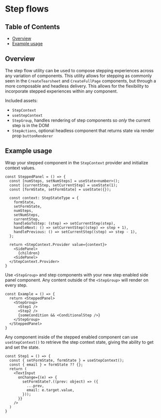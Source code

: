 
# Step flows

## Table of Contents

- [Overview](#overview)
- [Example usage](#example-usage)

## Overview

The step flow utility can be used to compose stepping experiences across any variation of components. This utility allows for stepping as commonly seen in the `CreateTearsheet` and `CreateFullPage` components, but through a more composable and headless delivery. This allows for the flexibility to incorporate stepped experiences within any component.

Included assets:
- `StepContext`
- `useStepContext`
- `StepGroup`, handles rendering of step components so _only_ the current step is in the DOM
- `StepActions`, optional headless component that returns state via render prop `buttonRenderer`

## Example usage

Wrap your stepped component in the `StepContext` provider and initialize context values.
```tsx
const SteppedPanel = () => {
  const [numSteps, setNumSteps] = useState<number>();
  const [currentStep, setCurrentStep] = useState(1);
  const [formState, setFormState] = useState({});

  const context: StepStateType = {
    formState,
    setFormState,
    numSteps,
    setNumSteps,
    currentStep,
    handleGoToStep: (step) => setCurrentStep(step),
    handleNext: () => setCurrentStep((step) => step + 1),
    handlePrevious: () => setCurrentStep((step) => step - 1),
  };

  return <StepContext.Provider value={context}>
    <SidePanel>
      {children}
    <SidePanel>
  </StepContext.Provider>
}
```

Use `<StepGroup>` and step components with your new step enabled side panel component. Any content outside of the `<StepGroup>` will render on every step.
```tsx
const Example = () => {
  return <SteppedPanel>
    <StepGroup>
      <Step1 />
      <Step2 />
      {someCondition && <ConditionalStep />}
    </StepGroup>
  </SteppedPanel>
}
```
Any component inside of the stepped enabled component can use `useStepContext()` to retrieve the step context state, giving the ability to get and set the state.
```tsx
const Step1 = () => {
  const { setFormState, formState } = useStepContext();
  const { email } = formState ?? {};
  return (
    <TextInput
      onChange={(e) => {
        setFormState?.((prev: object) => ({
          ...prev,
          email: e.target.value,
        }));
      }}
    />
  )
}
```
<Canvas of={StepFlowStories.tearsheetWithSteps} />
